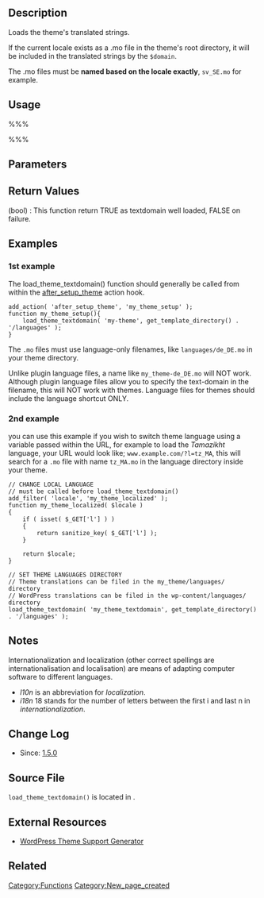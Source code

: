 {{Languages|
{{en|Function Reference/load_theme_textdomain}}
{{de|Funktionsreferenz/load_theme_textdomain}}
{{ja|関数リファレンス/load_theme_textdomain}}
}}

== Description ==
Loads the theme's translated strings. 

If the current locale exists as a .mo file in the theme's root directory, it will be included in the translated strings by the <tt>$domain</tt>. 

The .mo files must be <strong>named based on the locale exactly</strong>, <code>sv_SE.mo</code> for example.

== Usage ==

%%%<?php load_theme_textdomain( $domain, $path ) ?>%%%

== Parameters ==

{{Parameter|$domain|string|Unique identifier for retrieving translated strings.}}
{{Parameter|$path|unknown|The directory where the .mo file can be found (without the trailing slash).|optional|false}}

== Return Values ==

; (bool) : This function return TRUE as textdomain well loaded, FALSE on failure.

== Examples ==
=== 1st example===

The load_theme_textdomain() function should generally be called from within the [[Plugin_API/Action_Reference/after_setup_theme|after_setup_theme]] action hook.
<pre>
add_action( 'after_setup_theme', 'my_theme_setup' );
function my_theme_setup(){
    load_theme_textdomain( 'my-theme', get_template_directory() . '/languages' );
}
</pre>

The <code>.mo</code> files must use language-only filenames, like <code>languages/de_DE.mo</code> in your theme directory.

Unlike plugin language files, a name like <code>my_theme-de_DE.mo</code> will NOT work. Although plugin language files allow you to specify the text-domain in the filename, this will NOT work with themes. Language files for themes should include the language shortcut ONLY.

=== 2nd example===

you can use this example if you wish to switch theme language using a variable passed within the URL, for example to load the <em>Tamazikht</em> language, your URL would look like; <code>www.example.com/?l=tz_MA</code>, this will search for a <code>.mo</code> file with name <code>tz_MA.mo</code> in the language directory inside your theme.

<pre>
// CHANGE LOCAL LANGUAGE
// must be called before load_theme_textdomain()
add_filter( 'locale', 'my_theme_localized' );
function my_theme_localized( $locale )
{
	if ( isset( $_GET['l'] ) )
	{
		return sanitize_key( $_GET['l'] );
	}

	return $locale;
}
</pre>	
<pre>
// SET THEME LANGUAGES DIRECTORY
// Theme translations can be filed in the my_theme/languages/ directory
// WordPress translations can be filed in the wp-content/languages/ directory
load_theme_textdomain( 'my_theme_textdomain', get_template_directory() . '/languages' );
</pre>

== Notes ==

Internationalization and localization (other correct spellings are internationalisation and localisation) are means of adapting computer software to different languages.
* <i>l10n</i> is an abbreviation for <i>localization</i>.
* <i>i18n</i> 18 stands for the number of letters between the first i and last n in <i>internationalization</i>.

== Change Log ==

* Since: [[Version 1.5|1.5.0]]

== Source File ==

<tt>load_theme_textdomain()</tt> is located in {{Trac|wp-includes/l10n.php}}.

== External Resources ==

* [http://generatewp.com/theme-support/ WordPress Theme Support Generator]

== Related ==
{{Localization}}

{{Tag Footer}}

[[Category:Functions]]
[[Category:New_page_created]]
